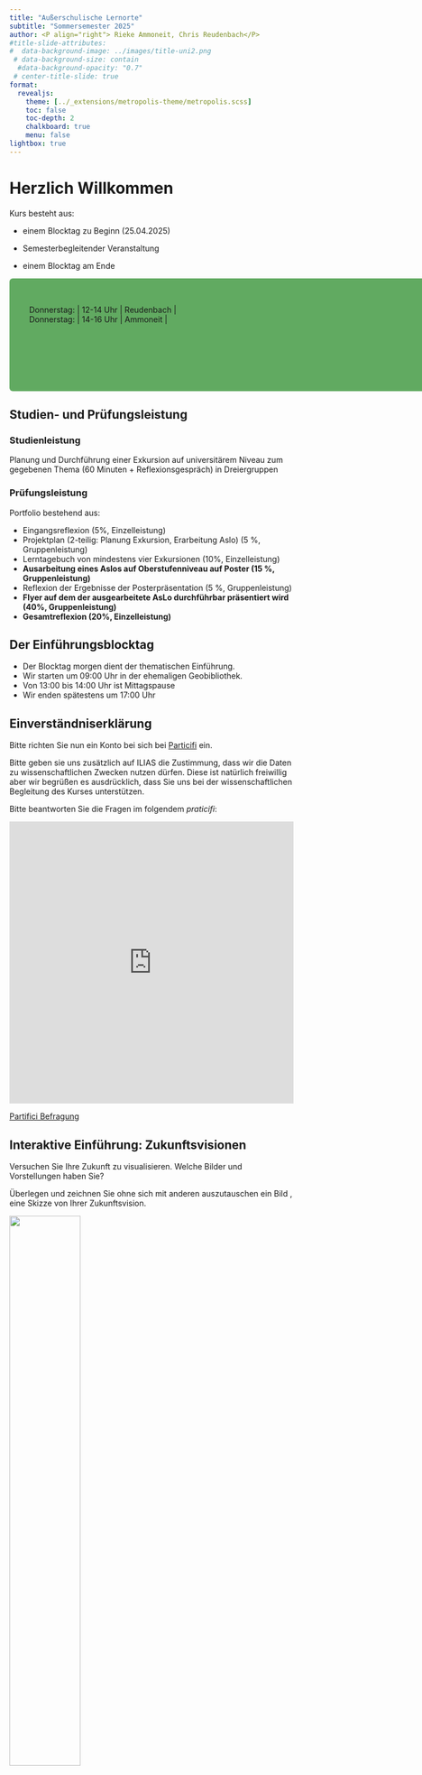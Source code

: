 ```yaml
---
title: "Außerschulische Lernorte"
subtitle: "Sommersemester 2025"
author: <P align="right"> Rieke Ammoneit, Chris Reudenbach</P>
#title-slide-attributes: 
#  data-background-image: ../images/title-uni2.png
 # data-background-size: contain
  #data-background-opacity: "0.7"
 # center-title-slide: true
format:
  revealjs:
    theme: [../_extensions/metropolis-theme/metropolis.scss]
    toc: false
    toc-depth: 2
    chalkboard: true
    menu: false
lightbox: true
---
```




# Herzlich Willkommen

Kurs besteht aus:

-   einem Blocktag zu Beginn (25.04.2025)

-   Semesterbegleitender Veranstaltung

-   einem Blocktag am Ende

::: r-stack
::: {data-id="box1" style="background: #61AA61; text-align: left; width: 750px; height: 180px; border-square: 200px; padding: 15px 5px 5px 35px; border-radius: 6px"}
| |  |  |
|------|------|------|

| Donnerstag:     | 12-14 Uhr     | Reudenbach     |
| Donnerstag:     | 14-16 Uhr     |  Ammoneit    |
:::
:::

## Studien- und Prüfungsleistung

### Studienleistung

::: {.callout-warning  appearance="simple"  icon=false}
Planung und Durchführung einer Exkursion auf universitärem Niveau zum gegebenen Thema  (60 Minuten + Reflexionsgespräch) in Dreiergruppen


:::

### Prüfungsleistung

::: {.callout-warning  appearance="simple"  icon=false}
Portfolio bestehend aus:

-   Eingangsreflexion (5%, Einzelleistung)
-   Projektplan (2-teilig: Planung Exkursion, Erarbeitung Aslo) (5 %, Gruppenleistung)
-   Lerntagebuch von mindestens vier Exkursionen (10%, Einzelleistung)
-   **Ausarbeitung eines Aslos auf Oberstufenniveau auf Poster (15 %, Gruppenleistung)**
-   Reflexion der Ergebnisse der Posterpräsentation (5 %, Gruppenleistung)
-   **Flyer auf dem der ausgearbeitete AsLo durchführbar präsentiert wird (40%, Gruppenleistung)**
-   **Gesamtreflexion (20%, Einzelleistung)**

:::

## Der Einführungsblocktag

-   Der Blocktag morgen dient der thematischen Einführung. 
-   Wir starten um 09:00 Uhr in der ehemaligen Geobibliothek.
-   Von 13:00 bis 14:00 Uhr ist Mittagspause
-   Wir enden spätestens um 17:00 Uhr



## Einverständniserklärung
::: {.callout-warning icon=false appearance="simple" }
Bitte richten Sie nun ein Konto bei sich bei [Particifi](https://ars.particify.de/login) ein.

Bitte geben sie uns zusätzlich auf ILIAS die Zustimmung, dass wir die Daten zu wissenschaftlichen Zwecken nutzen dürfen. Diese ist natürlich freiwillig aber wir begrüßen es ausdrücklich, dass Sie uns bei der wissenschaftlichen Begleitung des Kurses unterstützen. 

Bitte beantworten Sie die Fragen im folgendem *praticifi*:
:::
<iframe src="https://partici.fi/13349343" style="border:0px;width:100%;height:500px" allowfullscreen="true" webkitallowfullscreen="true" mozallowfullscreen="true"></iframe>

[Partifici Befragung](https://partici.fi/13349343){.lightbox width="75%" fig-align="center"}



## Interaktive Einführung: Zukunftsvisionen

Versuchen Sie Ihre Zukunft zu visualisieren. Welche Bilder und Vorstellungen haben Sie? 

::: {.callout-tip  appearance="simple" title="Arbeitsauftrag" icon=false}
Überlegen und zeichnen Sie  ohne sich mit anderen auszutauschen ein Bild , eine Skizze von Ihrer Zukunftsvision.


:::
::: {.callout-tip  appearance="simple" title="Universale Vision" icon=false collapse=false}
![](/images/vision.webp){width=50%}
:::
Sie sind frei in der Wahl Ihrer Schwerpunkte und Zeithorizonten. Die künstlerische oder handwerkliche Umsetzung ist dabei nicht wesentlich! 

Sie haben 15 Minuten Zeit.

## Zukunftsvisionen

Tauschen Sie sich nun mit Ihren Sitznachbar\*innen, und den Kommiliton\*innen, die hinter ihnen bzw. vor ihnen sitzen aus, so dass Sie ein Sechserteam bilden. Erklären Sie sich gegenseitig was auf Ihren Bildern zu sehen ist.

::: {.callout-tip  appearance="simple" title="Fragen" icon=false}
- Welche Gemeinsamkeiten stellen Sie fest?

- Welche Unterschiede bestehen?

- Spiegelt sich der Einfluss des Klimawandels in den Bildern wider? Wenn ja wie? Wenn nein, warum nicht?
:::


## Eingangsreflexion


## Zuteilung der Themen

-   Bitte finden Sie sich nun in Dreierteams zusammen.
-   Sie bekommen ein Thema und den dazugehörigen Termin zugelost. Sie können bis zum Ende der morgigen Veranstaltung bei Bedarf     Tauschpartner finden. Grundsätzlich gehen wir davon aus, dass Sie zu allen Terminen anwesend sein können und werden keinen        Tausch für Sie organisieren.
-   Für jeden Thema finden Sie im Lernmodul Basisliteratur und Empfehlungen. Genauere Vorgaben folgen morgen. 

